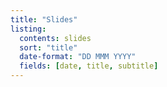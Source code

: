 ```yaml
---
title: "Slides"
listing:
  contents: slides
  sort: "title"
  date-format: "DD MMM YYYY"
  fields: [date, title, subtitle]
---
```



